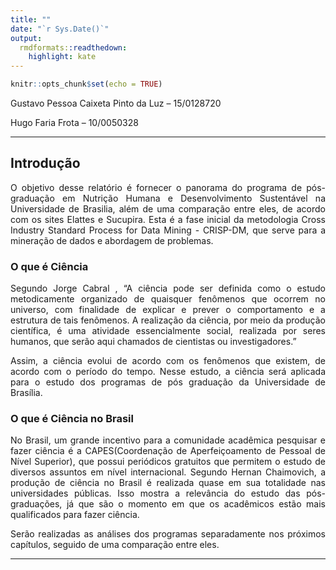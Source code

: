 ```yaml
---
title: ""
date: "`r Sys.Date()`"
output:
  rmdformats::readthedown:
    highlight: kate
---
```



<style>
body {
text-align: justify}
</style>

```r
knitr::opts_chunk$set(echo = TRUE)
```


Gustavo Pessoa Caixeta Pinto da Luz – 15/0128720

Hugo Faria Frota – 10/0050328

****

## **Introdução**

O objetivo desse relatório é fornecer o panorama do programa de pós-graduação em Nutrição Humana e Desenvolvimento Sustentável na Universidade de Brasilia, além de uma comparação entre eles, de acordo com os sites Elattes e Sucupira. Esta é a fase inicial da metodologia Cross Industry Standard Process for Data Mining - CRISP-DM, que serve para a mineração de dados e abordagem de problemas. 

### **O que é Ciência**


Segundo Jorge Cabral , “A ciência pode ser definida como o estudo metodicamente organizado de quaisquer fenômenos que ocorrem no universo,  com finalidade de explicar e prever o comportamento e a estrutura de tais fenômenos.  A realização da ciência, por meio da produção científica, é uma atividade essencialmente social, realizada por seres humanos, que serão aqui chamados de cientistas ou investigadores.”

Assim, a ciência evolui de acordo com os fenômenos que existem, de acordo com o período do tempo. Nesse estudo, a ciência será aplicada para o estudo dos programas de pós graduação da Universidade de Brasília.

### **O que é Ciência no Brasil**

No Brasil, um grande incentivo para a comunidade acadêmica pesquisar e fazer ciência é a CAPES(Coordenação de Aperfeiçoamento de Pessoal de Nível Superior), que possui periódicos gratuitos que permitem o estudo de diversos assuntos em nível internacional.
Segundo Hernan Chaimovich, a produção de ciência no Brasil é realizada quase em sua totalidade nas universidades públicas. Isso mostra a relevância do estudo das pós-graduações, já que são o momento em que os acadêmicos estão mais qualificados para fazer ciência.


Serão realizadas as análises dos programas separadamente nos próximos capítulos, seguido de uma comparação entre eles.

****